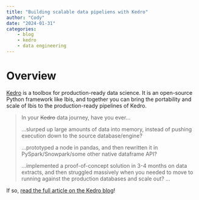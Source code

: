 ```yaml
---
title: "Building scalable data pipeliens with Kedro"
author: "Cody"
date: "2024-01-31"
categories:
    - blog
    - kedro
    - data engineering
---
```


# Overview

[Kedro](https://kedro.org) is a toolbox for production-ready data science. It is
an open-source Python framework like Ibis, and together you can bring the
portability and scale of Ibis to the production-ready pipelines of Kedro.

> In your ~~Kedro~~ data journey, have you ever...
> 
> ...slurped up large amounts of data into memory, instead of pushing execution down to the source database/engine?
>
> ...prototyped a node in pandas, and then rewritten it in PySpark/Snowpark/some other native dataframe API?
> 
> ...implemented a proof-of-concept solution in 3-4 months on data extracts, and then struggled massively when you needed to move to running against the production databases and scale out?
> ... 

If so, [read the full article on the Kedro
blog](https://kedro.org/blog/building-scalable-data-pipelines-with-kedro-and-ibis)!
